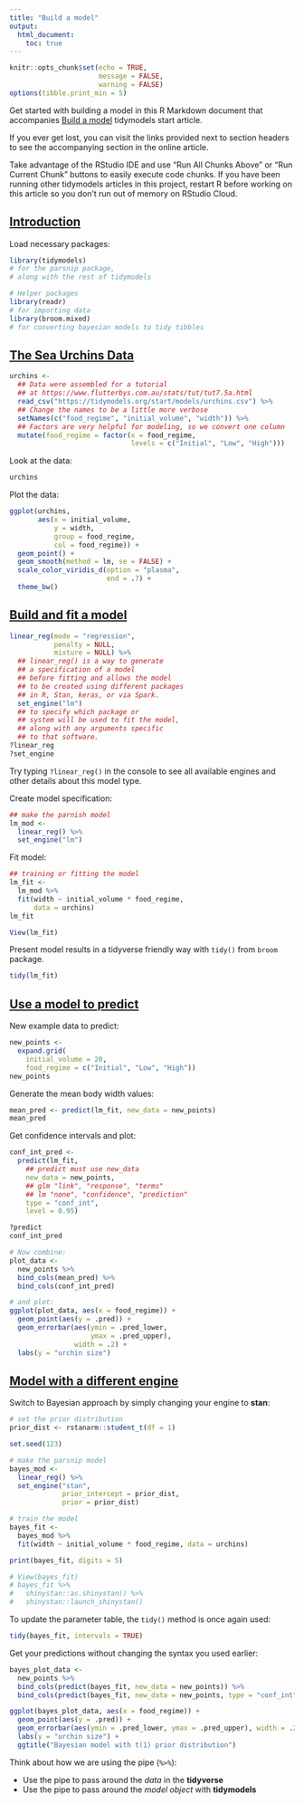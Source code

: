 ```yaml
---
title: "Build a model"
output: 
  html_document:
    toc: true
---
```


```r
knitr::opts_chunk$set(echo = TRUE, 
                      message = FALSE, 
                      warning = FALSE)
options(tibble.print_min = 5)
```

Get started with building a model 
in this R Markdown document that accompanies 
[Build a model](https://www.tidymodels.org/start/models/) 
tidymodels start article.

If you ever get lost,
you can visit the links provided next 
to section headers to see the accompanying section 
in the online article.

Take advantage of the RStudio IDE and use "Run All Chunks Above"
or "Run Current Chunk" buttons to easily execute code chunks. 
If you have been running other tidymodels articles in this project, 
restart R before working on this article 
so you don't run out of memory on RStudio Cloud.

## [Introduction](https://www.tidymodels.org/start/models/#intro)

Load necessary packages:

```r
library(tidymodels)  
# for the parsnip package, 
# along with the rest of tidymodels

# Helper packages
library(readr)       
# for importing data
library(broom.mixed) 
# for converting bayesian models to tidy tibbles
```


## [The Sea Urchins Data](https://www.tidymodels.org/start/models/#data)


```r
urchins <-
  ## Data were assembled for a tutorial 
  ## at https://www.flutterbys.com.au/stats/tut/tut7.5a.html
  read_csv("https://tidymodels.org/start/models/urchins.csv") %>% 
  ## Change the names to be a little more verbose
  setNames(c("food_regime", "initial_volume", "width")) %>% 
  ## Factors are very helpful for modeling, so we convert one column
  mutate(food_regime = factor(x = food_regime, 
                              levels = c("Initial", "Low", "High")))


```

Look at the data:

```r
urchins
```

Plot the data: 

```r
ggplot(urchins,
       aes(x = initial_volume, 
           y = width, 
           group = food_regime, 
           col = food_regime)) + 
  geom_point() + 
  geom_smooth(method = lm, se = FALSE) +
  scale_color_viridis_d(option = "plasma", 
                        end = .7) +
  theme_bw()
```

## [Build and fit a model](https://www.tidymodels.org/start/models/#build-model)

```r
linear_reg(mode = "regression", 
           penalty = NULL, 
           mixture = NULL) %>% 
  ## linear_reg() is a way to generate 
  ## a specification of a model 
  ## before fitting and allows the model 
  ## to be created using different packages 
  ## in R, Stan, keras, or via Spark.
  set_engine("lm")
  ## to specify which package or 
  ## system will be used to fit the model, 
  ## along with any arguments specific 
  ## to that software.
?linear_reg
?set_engine

```

Try typing `?linear_reg()` in the console to see all available engines 
and other details about this model type.

Create model specification:

```r
## make the parnish model
lm_mod <- 
  linear_reg() %>% 
  set_engine("lm")
```

Fit model:

```r
## training or fitting the model
lm_fit <- 
  lm_mod %>% 
  fit(width ~ initial_volume * food_regime, 
      data = urchins)
lm_fit

View(lm_fit)
```

Present model results in a tidyverse friendly way 
with `tidy()` from `broom` package.

```r
tidy(lm_fit)
```

## [Use a model to predict](https://www.tidymodels.org/start/models/#predict-model)

New example data to predict:

```r
new_points <-
  expand.grid(
    initial_volume = 20,
    food_regime = c("Initial", "Low", "High"))
new_points
```

Generate the mean body width values: 

```r
mean_pred <- predict(lm_fit, new_data = new_points)
mean_pred
```

Get confidence intervals and plot:

```r
conf_int_pred <-
  predict(lm_fit,
    ## predict must use new_data
    new_data = new_points,
    ## glm "link", "response", "terms"
    ## lm "none", "confidence", "prediction"
    type = "conf_int",
    level = 0.95)

?predict
conf_int_pred
```

```r
# Now combine: 
plot_data <- 
  new_points %>% 
  bind_cols(mean_pred) %>% 
  bind_cols(conf_int_pred)

# and plot:
ggplot(plot_data, aes(x = food_regime)) + 
  geom_point(aes(y = .pred)) + 
  geom_errorbar(aes(ymin = .pred_lower, 
                    ymax = .pred_upper),
                width = .2) + 
  labs(y = "urchin size")
```

## [Model with a different engine](https://www.tidymodels.org/start/models/#new-engine)

Switch to Bayesian approach by simply changing your engine to **stan**: 

```r
# set the prior distribution
prior_dist <- rstanarm::student_t(df = 1)

set.seed(123)

# make the parsnip model
bayes_mod <-   
  linear_reg() %>% 
  set_engine("stan", 
             prior_intercept = prior_dist, 
             prior = prior_dist) 

# train the model
bayes_fit <- 
  bayes_mod %>% 
  fit(width ~ initial_volume * food_regime, data = urchins)

print(bayes_fit, digits = 5)

# View(bayes_fit)
# bayes_fit %>% 
#   shinystan::as.shinystan() %>%
#   shinystan::launch_shinystan()
```

To update the parameter table, the `tidy()` method is once again used: 

```r
tidy(bayes_fit, intervals = TRUE)
```

Get your predictions without changing the syntax you used earlier:

```r
bayes_plot_data <- 
  new_points %>% 
  bind_cols(predict(bayes_fit, new_data = new_points)) %>% 
  bind_cols(predict(bayes_fit, new_data = new_points, type = "conf_int"))

ggplot(bayes_plot_data, aes(x = food_regime)) + 
  geom_point(aes(y = .pred)) + 
  geom_errorbar(aes(ymin = .pred_lower, ymax = .pred_upper), width = .2) + 
  labs(y = "urchin size") + 
  ggtitle("Bayesian model with t(1) prior distribution")
```


Think about how we are using the pipe (`%>%`):

+ Use the pipe to pass around the _data_ in the **tidyverse**   
+ Use the pipe to pass around the _model object_ with **tidymodels**
